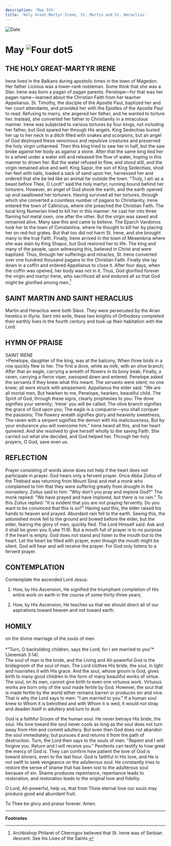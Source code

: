 ```yaml
---
description: 'May 5th'
title: 'Holy Great-Martyr Irene, St. Martin and St. Heraclius'
---
```


<RunningHead />
<Image src="/title-imprint.png" height={68} width={50} alt="Date" className="title-imprint"/>

# <div id="date">May <Image className="four-dot" src="/four-dot.png" height={15} width={15} alt="Four dot" />5</div>

## THE HOLY GREAT-MARTYR IRENE

Irene lived in the Balkans during apostolic times in the town of Magedon. Her father Licinius was a lower-rank nobleman. Some think that she was a Slav. Irene was born a pagan of pagan parents. Penelope—for that was her pagan name—learned about the Christian Faith from her teacher Appelianus. St. Timothy, the disciple of the Apostle Paul, baptized her and her court attendants, and provided her with the Epistles of the Apostle Paul to read. Refusing to marry, she angered her father, and he wanted to torture her. Instead, she converted her father to Christianity in a miraculous manner. Irene was subjected to various tortures by four kings, not including her father, but God spared her through His angels. King Sedechias buried her up to her neck in a ditch filled with snakes and scorpions, but an angel of God destroyed these venomous and repulsive creatures and preserved the holy virgin unharmed. Then this king tried to saw her in half, but the saw broke against her body as against a stone. After that the same king tied her to a wheel under a water mill and released the flow of water, hoping in this manner to drown her. But the water refused to flow, and stood still, and the virgin remained alive and well. King Sapor, the son of King Sedechias, shod her feet with nails, loaded a sack of sand upon her, harnessed her and ordered that she be led like an animal far outside the town. "Truly, I am as a beast before Thee, O Lord!" said the holy martyr, running bound behind her torturers. However, an angel of God shook the earth, and the earth opened up and swallowed her torturers. Having survived all her tortures, through which she converted a countless number of pagans to Christianity, Irene entered the town of Callinicus, where she preached the Christian Faith. The local king Numerian tried to kill her in this manner: he cast her into three flaming hot metal oxen, one after the other. But the virgin was saved and remained alive. Many saw this and came to believe. The Eparch Vavdonos took her to the town of Constantina, where he thought to kill her by placing her on red-hot grates. But that too did not harm St. Irene, and she brought many to the true Faith. Finally, Irene arrived in the town of Mesembria where she was slain by King Shapur, but God restored her to life. The king and many of the people, upon witnessing this, believed in Christ and were baptized. Thus, through her sufferings and miracles, St. Irene converted over one hundred thousand pagans to the Christian Faith. Finally she lay down in a coffin and ordered Appelianus to close it. After four days, when the coffin was opened, her body was not in it. Thus, God glorified forever the virgin and martyr Irene, who sacrificed all and endured all so that God might be glorified among men.[^1]

## SAINT MARTIN AND SAINT HERACLIUS

Martin and Heraclius were both Slavs. They were persecuted by the Arian heretics in Illyria. Sent into exile, these two knights of Orthodoxy completed their earthly lives in the fourth century and took up their habitation with the Lord.


## HYMN OF PRAISE
<div style={{textAlign:'center', color:'crimson', fontWeight:'bold'}}>
SAINT IRENE
</div>
>Penelope, daughter of the king, was at the balcony,  
When three birds in a row quickly flew to her.  
The first a dove, white as milk, with an olive branch;  
After that an eagle, carrying a wreath of flowers in its bony beak;  
Finally, a raven, carrying a fierce viper, swooped down and entered.  
Penelope asked the servants if they knew what this meant.  
The servants were silent; no one knew; all were struck with amazement.  
Appelianus the elder said: "We are all mortal men,  
But hearken to me, Penelope, hearken, beautiful child.  
The Spirit of God, through these signs, clearly prophesies to you:  
The dove signifies your serenity; 'Irene' you will be called;  
The olive branch signifies the grace of God upon you;  
The eagle is a conqueror—you shall conquer the passions;  
The flowery wreath signifies glory and heavenly sweetness;  
The raven with a serpent signifies the demon with his maliciousness,  
But by your endurance you will overcome him."  
Irene heard all this, and her heart quivered.  
And she resolved to give herself wholly to the saving Faith.  
She carried out what she decided, and God helped her.  
Through her holy prayers, O God, save even us.  


## REFLECTION

Prayer consisting of words alone does not help if the heart does not participate in prayer. God hears only a fervent prayer. Once Abba Zoilus of the Thebaid was returning from Mount Sinai and met a monk who complained to him that they were suffering greatly from drought in the monastery. Zoilus said to him: "Why don't you pray and implore God?" The monk replied: "We have prayed and have implored, but there is no rain." To this Zoilus replied: "It is evident that you are not praying fervently. Do you want to be convinced that this is so?" Having said this, the elder raised his hands to heaven and prayed. Abundant rain fell to the earth. Seeing this, the astonished monk fell to the ground and bowed before the elder, but the elder, fearing the glory of men, quickly fled. The Lord Himself said: Ask and it shall be given you (Luke 11:9). But a mouth full of prayer is to no purpose if the heart is empty. God does not stand and listen to the mouth but to the heart. Let the heart be filled with prayer, even though the mouth might be silent. God will hear and will receive the prayer. For God only listens to a fervent prayer.


## CONTEMPLATION

Contemplate the ascended Lord Jesus:

1. How, by His Ascension, He signified the triumphant completion of His entire work on earth in the course of some thirty-three years;

2. How, by His Ascension, He teaches us that we should direct all of our aspirations toward heaven and not toward earth.


## HOMILY
<div style={{textAlign:'center', color:'crimson', fontWeight:'bold'}}>
on the divine marriage of the souls of men
</div><br />
<div style={{textAlign:'right'}}>
*"Turn, O backsliding children, says the Lord; for I am married to you"* (Jeremiah 3:14).
</div>
The soul of man is the bride, and the Living and All-powerful God is the bridegroom of the soul of man. The Lord clothes His bride, the soul, in light and nourishes it with His grace. And the soul, whose groom is God, gives birth to many good children in the form of many beautiful works of virtue. The soul, on its own, cannot give birth to even one virtuous work. Virtuous works are born only of the soul made fertile by God. However, the soul that is made fertile by the world either remains barren or produces sin and vice. That is why the Lord says to men: "I am married to you." If a human soul knew to Whom it is betrothed and with Whom it is wed, it would not stray and deaden itself in adultery and turn to dust.

God is a faithful Groom of the human soul. He never betrays His bride, the soul. His love toward the soul never cools as long as the soul does not turn away from Him and commit adultery. But even then God does not abandon the soul immediately, but pursues it and returns it from the path of destruction. Turn, the Lord then says to the souls of men. "Repent and I will forgive you. Return and I will receive you." Penitents can testify to how great the mercy of God is. They can confirm how patient the love of God is toward sinners, even to the last hour. God is faithful in His love, and He is not swift to seek vengeance on the adulterous soul. He constantly tries to restore the sense of shame that has been lost to the adulterous soul because of sin. Shame produces repentance, repentance leads to restoration, and restoration leads to the original love and fidelity.

O Lord, All-powerful, help us, that from Thine eternal love our souls may produce good and abundant fruit.

To Thee be glory and praise forever. Amen.

---
**Footnotes**

[^1]: Archbishop Philaret of Chernigov believed that St. Irene was of Serbian descent.  See his Lives of the Saints.